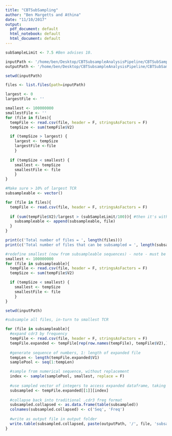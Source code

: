 ```yaml
---
title: "CBTSubSampling"
author: "Ben Margetts and Athina"
date: "11/10/2017"
output:
  pdf_document: default
  html_notebook: default
  html_document: default
---
```


```r
subSampleLimit <- 7.5 #Ben advises 10.
```



```r
inputPath <- '/home/ben/Desktop/CBTSubsampleAnalysisPipeline/CBTSubSampleOct17/Input'
outputPath <- '/home/ben/Desktop/CBTSubsampleAnalysisPipeline/CBTSubSampleOct17/Output'

setwd(inputPath)

files <- list.files(path=inputPath)

largest <- 0
largestFile <- ''

smallest <- 100000000
smallestFile <- ''
for (file in files){
  tempFile <- read.csv(file, header = F, stringsAsFactors = F)
  tempSize <- sum(tempFile$V2)

  if (tempSize > largest) {
    largest <- tempSize
    largestFile <-file 
    }
  
  if (tempSize < smallest) {
    smallest <- tempSize
    smallestFile <- file
    }
}

#Make sure > 10% of largest TCR
subsampleable <- vector()

for (file in files){
  tempFile <- read.csv(file, header = F, stringsAsFactors = F)
  
  if (sum(tempFile$V2)/largest > (subSampleLimit/100)){ #then it's within 10%
    subsampleable <- append(subsampleable, file)
  }
}

print(c('Total number of files = ', length(files)))
print(c('Total number of files that can be subsampled = ', length(subsampleable)))

#redefine smallest (now from subsampleable sequences) - note - must be more efficient way to do this?
smallest <- 100000000
for (file in subsampleable){
  tempFile <- read.csv(file, header = F, stringsAsFactors = F)
  tempSize <- sum(tempFile$V2)

  if (tempSize < smallest) {
    smallest <- tempSize
    smallestFile <- file
    }
}
```


```r
setwd(inputPath)

#subsample all files, in-turn to smallest TCR

for (file in subsampleable){
  #expand cdr3 by frequency
  tempFile <- read.csv(file, header = F, stringsAsFactors = F)
  tempFile.expanded <- tempFile[rep(row.names(tempFile), tempFile$V2),]
  
  #generate sequence of numbers, 1: length of expanded file
  tempLen <- length(tempFile.expanded$V1)
  samplePool <- seq(1:tempLen)

  #sample from numerical sequence, without replacement
  index <- sample(samplePool, smallest, replace = F)
  
  #use sampled vector of integers to access expanded dataframe, taking at vector of indexes
  subsampled <- tempFile.expanded[[1]][index]
  
  #collapse back into traditional .cdr3 freq format
  subsampled.collapsed <- as.data.frame(table(subsampled))
  colnames(subsampled.collapsed) <- c('Seq', 'Freq')
  
  #write as output file in output folder
  write.table(subsampled.collapsed, paste(outputPath, '/', file, 'subsample', '.csv', sep = ''), row.names = F, col.names = T, sep = ',')
}
```

